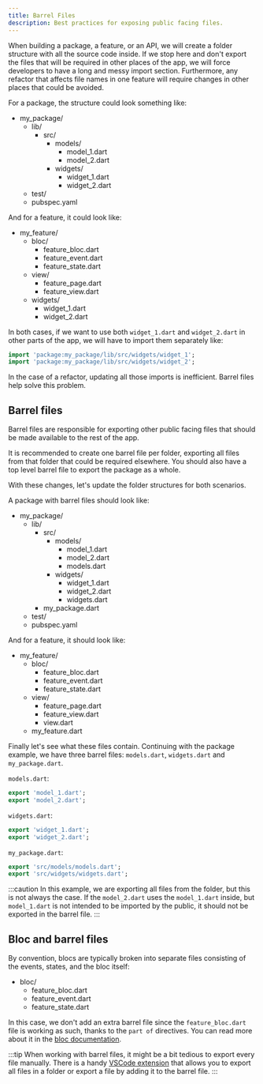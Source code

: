```yaml
---
title: Barrel Files
description: Best practices for exposing public facing files.
---
```



When building a package, a feature, or an API, we will create a folder structure with all the source code inside. If we stop here and don't export the files that will be required in other places of the app, we will force developers to have a long and messy import section. Furthermore, any refactor that affects file names in one feature will require changes in other places that could be avoided.

For a package, the structure could look something like:

<FileTree>

- my_package/
  - lib/
    - src/
      - models/
        - model_1.dart
        - model_2.dart
      - widgets/
        - widget_1.dart
        - widget_2.dart
  - test/
  - pubspec.yaml

</FileTree>

And for a feature, it could look like:

<FileTree>

- my_feature/
  - bloc/
    - feature_bloc.dart
    - feature_event.dart
    - feature_state.dart
  - view/
    - feature_page.dart
    - feature_view.dart
  - widgets/
    - widget_1.dart
    - widget_2.dart

</FileTree>

In both cases, if we want to use both `widget_1.dart` and `widget_2.dart` in other parts of the app, we will have to import them separately like:

```dart
import 'package:my_package/lib/src/widgets/widget_1';
import 'package:my_package/lib/src/widgets/widget_2';
```

In the case of a refactor, updating all those imports is inefficient. Barrel files help solve this problem.

## Barrel files

Barrel files are responsible for exporting other public facing files that should be made available to the rest of the app.

It is recommended to create one barrel file per folder, exporting all files from that folder that could be required elsewhere. You should also have a top level barrel file to export the package as a whole.

With these changes, let's update the folder structures for both scenarios.

A package with barrel files should look like:

<FileTree>

- my_package/
  - lib/
    - src/
      - models/
        - model_1.dart
        - model_2.dart
        - models.dart
      - widgets/
        - widget_1.dart
        - widget_2.dart
        - widgets.dart
    - my_package.dart
  - test/
  - pubspec.yaml

</FileTree>

And for a feature, it should look like:

<FileTree>

- my_feature/
  - bloc/
    - feature_bloc.dart
    - feature_event.dart
    - feature_state.dart
  - view/
    - feature_page.dart
    - feature_view.dart
    - view.dart
  - my_feature.dart

</FileTree>

Finally let's see what these files contain. Continuing with the package example, we have three barrel files: `models.dart`, `widgets.dart` and `my_package.dart`.

`models.dart`:

```dart
export 'model_1.dart';
export 'model_2.dart';
```

`widgets.dart`:

```dart
export 'widget_1.dart';
export 'widget_2.dart';
```

`my_package.dart`:

```dart
export 'src/models/models.dart';
export 'src/widgets/widgets.dart';
```

:::caution
In this example, we are exporting all files from the folder, but this is not always the case. If the `model_2.dart` uses the `model_1.dart` inside, but `model_1.dart` is not intended to be imported by the public, it should not be exported in the barrel file.
:::

## Bloc and barrel files

By convention, blocs are typically broken into separate files consisting of the events, states, and the bloc itself:

<FileTree>

- bloc/
  - feature_bloc.dart
  - feature_event.dart
  - feature_state.dart

</FileTree>

In this case, we don't add an extra barrel file since the `feature_bloc.dart` file is working as such, thanks to the `part of` directives. You can read more about it in the [bloc documentation][bloc_documentation].

:::tip
When working with barrel files, it might be a bit tedious to export every file manually. There is a handy [VSCode extension][vscode_extension] that allows you to export all files in a folder or export a file by adding it to the barrel file.
:::

[bloc_documentation]: https://bloclibrary.dev/#/flutterlogintutorial?id=authentication-bloc
[vscode_extension]: https://github.com/orestesgaolin/dart-export-index
